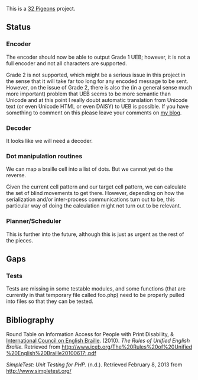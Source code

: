This is a [http://gniw.ca/32pigeons 32 Pigeons] project.

==Status==
===Encoder===
The encoder should now be able to output Grade 1 UEB;
however, it is not a full encoder and not all characters are supported.

Grade 2 is not supported,
which might be a serious issue in this project
in the sense that it will take far too long for any encoded message to be sent.
However, on the issue of Grade 2,
there is also the (in a general sense much more important) problem that
UEB seems to be more semantic than Unicode
and at this point I really doubt automatic translation
from Unicode text (or even Unicode HTML or even DAISY) to UEB is possible.
If you have something to comment on this
please leave your comments on [http://incd.ambroseli.ca/node/51 my blog].

===Decoder===
It looks like we will need a decoder.

===Dot manipulation routines===
We can map a braille cell into a list of dots.
But we cannot yet do the reverse.

Given the current cell pattern and our target cell pattern,
we can calculate the set of blind movements to get there.
However, depending on how the serialization and/or inter-process communications
turn out to be,
this particular way of doing the calculation might not turn out to be relevant.

===Planner/Scheduler===
This is further into the future,
although this is just as urgent as the rest of the pieces.

==Gaps==
===Tests===
Tests are missing in some testable modules,
and some functions
(that are currently in that temporary file called foo.php)
need to be properly pulled into files so that they can be tested.

==Bibliography==

Round Table on Information Access for People with Print Disability,
&
[http://www.iceb.org/ International Council on English Braille].
(2010).
''The Rules of Unified English Braille.''
Retrieved
from
[http://www.iceb.org/The%20Rules%20of%20Unified%20English%20Braille20100617.pdf http://&#8203;www.&#8203;iceb.&#8203;org/&#8203;The&#8203;%20&#8203;Rules&#8203;%20&#8203;of&#8203;%20&#8203;Unified&#8203;%20&#8203;English&#8203;%20&#8203;Braille&#8203;2010&#8203;06&#8203;17&#8203;.&#8203;pdf]

''SimpleTest: Unit Testing for PHP.''
(n.d.).
Retrieved
February 8, 2013
from
[http://www.simpletest.org/ http://&#8203;www.simpletest.org/]

